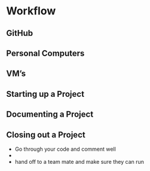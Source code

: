 # Workflow {-}

## GitHub {-}


## Personal Computers {-}


## VM's {-}


## Starting up a Project {-}


## Documenting a Project {-}


## Closing out a Project {-}

* Go through your code and comment well
* 
* hand off to a team mate and make sure they can run 
